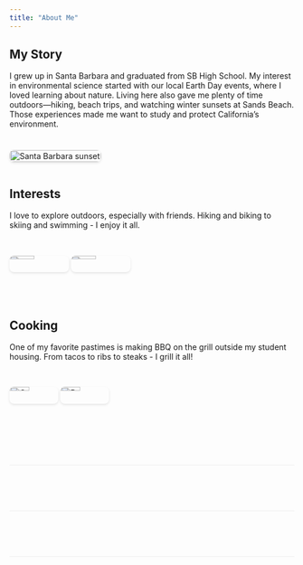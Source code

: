 ```yaml
---
title: "About Me"
---
```


<style>
.about-section {
  margin-bottom: 3rem;
  padding-bottom: 2rem;
  border-bottom: 1px solid #eee;
}

.photo-container {
  display: flex;
  flex-wrap: wrap;
  gap: 1rem;
  margin: 1.5rem 0;
}

.about-img {
  border-radius: 8px;
  box-shadow: 0 2px 4px rgba(0,0,0,0.1);
  width: 100%;
  max-width: 400px;
  height: auto;
}

.single-img {
  width: 100%;
}

.double-img {
  width: calc(50% - 0.5rem);
}

@media (max-width: 768px) {
  .double-img {
    width: 100%;
  }
}
</style>

<div class="about-section">
  <h2>My Story</h2>
  <p>I grew up in Santa Barbara and graduated from SB High School. My interest in environmental science started with our local Earth Day events, where I loved learning about nature. Living here also gave me plenty of time outdoors—hiking, beach trips, and watching winter sunsets at Sands Beach. Those experiences made me want to study and protect California’s environment.</p>
  
<div class="photo-container">
  <img src="images/about1.jpg" alt="Santa Barbara sunset" class="about-img single-img">
</div>


<div class="about-section">
  <h2>Interests</h2>
  <p>I love to explore outdoors, especially with friends. Hiking and biking to skiing and swimming - I enjoy it all.</p>
  
<div class="photo-container">
  <img src="images/about2.jpg" alt="Hiking adventure" class="about-img double-img">
  <img src="images/about3.jpg" alt="Beach day" class="about-img double-img">
</div>


<div class="about-section">
  <h2>Cooking</h2>
  <p>One of my favorite pastimes is making BBQ on the grill outside my student housing. From tacos to ribs to steaks - I grill it all!</p>
  
<div class="photo-container">
  <img src="images/about4.jpg" alt="Grill setup" class="about-img double-img">
  <img src="images/about5.jpg" alt="BBQ results" class="about-img double-img">
</div>
